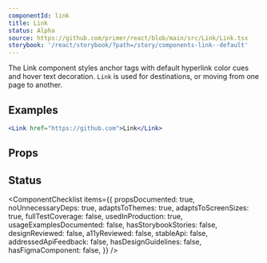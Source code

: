 ```yaml
---
componentId: link
title: Link
status: Alpha
source: https://github.com/primer/react/blob/main/src/Link/Link.tsx
storybook: '/react/storybook/?path=/story/components-link--default'
---
```



The Link component styles anchor tags with default hyperlink color cues and hover text decoration. `Link` is used for destinations, or moving from one page to another.

## Examples

```jsx live
<Link href="https://github.com">Link</Link>
```

## Props

<ComponentProps data={data} />

## Status

<ComponentChecklist
  items={{
    propsDocumented: true,
    noUnnecessaryDeps: true,
    adaptsToThemes: true,
    adaptsToScreenSizes: true,
    fullTestCoverage: false,
    usedInProduction: true,
    usageExamplesDocumented: false,
    hasStorybookStories: false,
    designReviewed: false,
    a11yReviewed: false,
    stableApi: false,
    addressedApiFeedback: false,
    hasDesignGuidelines: false,
    hasFigmaComponent: false,
  }}
/>
